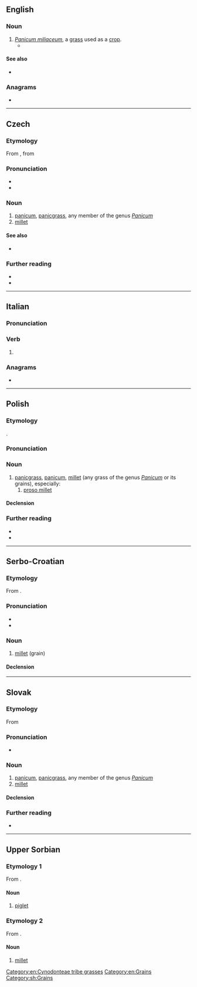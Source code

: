 ==English==
{{wikipedia|Proso millet}}

===Noun===
{{en-noun|-}}

# ''[[Panicum miliaceum]]'', a [[grass]] used as a [[crop]].
#* {{quote-book|en|title=Soil Survey of Cherokee, Gilmer, and Pickens Counties, Georgia|author=Dan Herndon Jordan|year=1973|passage=Examples are corn, sorghum, wheat, oats, millet, soybeans, and '''proso'''.}}

====See also====
* {{l|en|proso millet}}

===Anagrams===
* {{anagrams|en|a=ooprs|Spoor|roops|sopor|spoor|sporo-}}

[[Category:en:Cynodonteae tribe grasses]]
[[Category:en:Grains]]

----

==Czech==
{{wp|lang=cs}}

===Etymology===
From {{inh|cs|zlw-ocs|proso}}, from {{inh|cs|sla-pro|*proso}}

===Pronunciation===
* {{cs-IPA}}
* {{hyphenation|cs|pro|so}}

===Noun===
{{cs-noun|g=n}}

# [[panicum]], [[panicgrass]], any member of the genus ''[[Panicum]]''
# [[millet]] {{gloss|grain}}

====See also====
* {{l|cs|jáhla|g=f}}

===Further reading===
* {{R:PSJC}}
* {{R:SSJC}}

{{c|cs|Grains|Paniceae tribe grasses}}

----

==Italian==

===Pronunciation===
{{it-pr|pròso}}

===Verb===
{{head|it|verb form}}

# {{infl of|it|prosare||1|s|pres|ind}}

===Anagrams===
* {{anagrams|it|a=ooprs|rospo|sporo-}}

----

==Polish==
{{wp|lang=pl}}

===Etymology===
{{inh+|pl|sla-pro|*proso}}.

===Pronunciation===
{{pl-p|a=LL-Q809 (pol)-Poemat-proso.wav}}

===Noun===
{{pl-noun|n}}

# [[panicgrass]], [[panicum]], [[millet]] (any grass of the genus ''[[Panicum]]'' or its grains), especially:
## [[proso millet]] {{gl|''[[Panicum miliaceum]]''}}

====Declension====
{{pl-decl-noun-n|pro|s}}

===Further reading===
* {{R:pl:WSJP}}
* {{R:pl:PWN}}

{{C|pl|Grains|Paniceae tribe grasses}}

----

==Serbo-Croatian==

===Etymology===
From {{inh|sh|sla-pro|*proso}}.

===Pronunciation===
* {{IPA|sh|/prôso/}}
* {{hyphenation|sh|pro|so}}

===Noun===
{{sh-noun|g=n|head=prȍso}}

# [[millet]] (grain)

====Declension====
{{sh-decl-noun-unc
|proso
|prosa
|prosu
|proso
|proso
|prosu
|prosom
}}

[[Category:sh:Grains]]

----

==Slovak==
{{wp|lang=sk}}

===Etymology===
From {{inh|sk|sla-pro|*proso}}

===Pronunciation===
* {{sk-IPA}}

===Noun===
{{sk-noun|g=n|pl=prosá|gen=prosa|genpl=pros|decl=mesto}}

# [[panicum]], [[panicgrass]], any member of the genus ''[[Panicum]]''
# [[millet]] {{gloss|grain}}

====Declension====
{{sk-decl-noun|proso|prosa|prosu|proso|prose|prosom|prosá|pros|prosám|prosá|prosách|prosami}}

===Further reading===
* {{R:SDK}}

{{c|sk|Grains|Paniceae tribe grasses}}

----

==Upper Sorbian==

===Etymology 1===
From {{inh|hsb|sla-pro|*porsę}}.

====Noun====
{{head|hsb|noun|g=n}}

# [[piglet]]

===Etymology 2===
From {{inh|hsb|sla-pro|*proso}}.

====Noun====
{{head|hsb|noun|g=n}}

# [[millet]]

{{c|hsb|Baby animals|Grains|Mammals|Plants}}